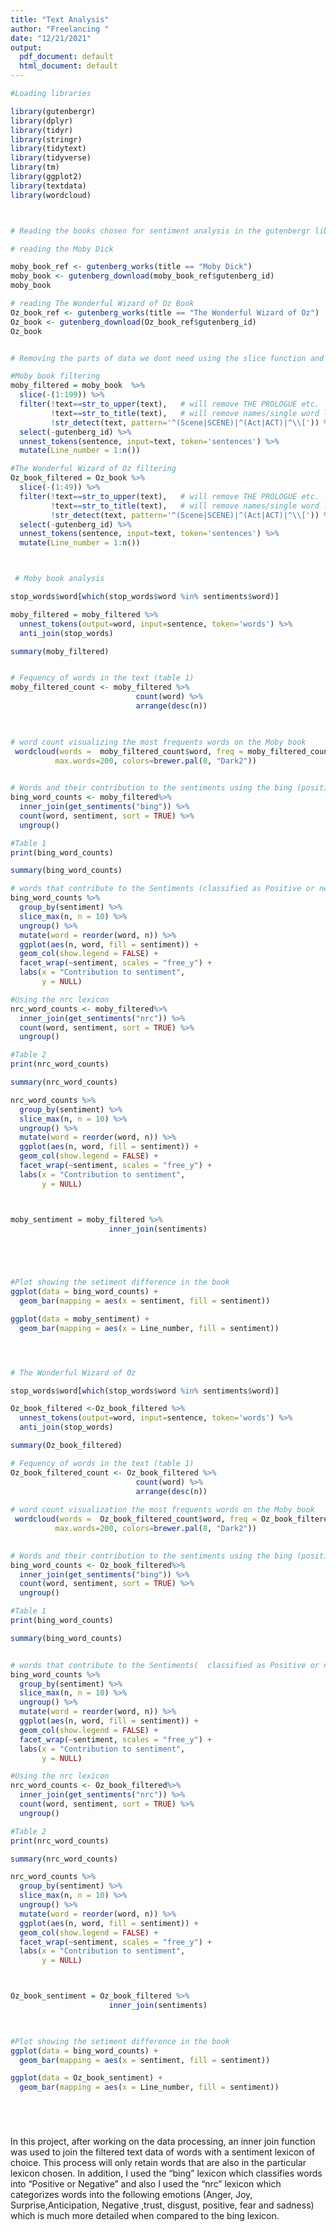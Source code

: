 ---
title: "Text Analysis"
author: "Freelancing "
date: "12/21/2021"
output:
  pdf_document: default
  html_document: default
---

```{r}



#Loading libraries

library(gutenbergr) 
library(dplyr)
library(tidyr)
library(stringr)
library(tidytext)
library(tidyverse)
library(tm)
library(ggplot2)
library(textdata)
library(wordcloud)




```


```{r}
# Reading the books chosen for sentiment analysis in the gutenbergr library

# reading the Moby Dick 

moby_book_ref <- gutenberg_works(title == "Moby Dick") 
moby_book <- gutenberg_download(moby_book_ref$gutenberg_id)
moby_book

# reading The Wonderful Wizard of Oz Book
Oz_book_ref <- gutenberg_works(title == "The Wonderful Wizard of Oz") 
Oz_book <- gutenberg_download(Oz_book_ref$gutenberg_id)
Oz_book



```

```{r}
# Removing the parts of data we dont need using the slice function and then filtering the text data to remove other unuselful info for the analysis

#Moby book filtering
moby_filtered = moby_book  %>% 
  slice(-(1:199)) %>% 
  filter(!text==str_to_upper(text),   # will remove THE PROLOGUE etc.
         !text==str_to_title(text),   # will remove names/single word lines
         !str_detect(text, pattern='^(Scene|SCENE)|^(Act|ACT)|^\\[')) %>% 
  select(-gutenberg_id) %>% 
  unnest_tokens(sentence, input=text, token='sentences') %>% 
  mutate(Line_number = 1:n())

#The Wonderful Wizard of Oz filtering
Oz_book_filtered = Oz_book %>% 
  slice(-(1:49)) %>% 
  filter(!text==str_to_upper(text),   # will remove THE PROLOGUE etc.
         !text==str_to_title(text),   # will remove names/single word lines
         !str_detect(text, pattern='^(Scene|SCENE)|^(Act|ACT)|^\\[')) %>% 
  select(-gutenberg_id) %>% 
  unnest_tokens(sentence, input=text, token='sentences') %>% 
  mutate(Line_number = 1:n())




```

```{r}
 # Moby book analysis 

stop_words$word[which(stop_words$word %in% sentiments$word)]

moby_filtered = moby_filtered %>% 
  unnest_tokens(output=word, input=sentence, token='words') %>%   
  anti_join(stop_words)

summary(moby_filtered)


# Fequency of words in the text (table 1)
moby_filtered_count <- moby_filtered %>% 
                            count(word) %>% 
                            arrange(desc(n))


                           
# word count visualizing the most frequents words on the Moby book
 wordcloud(words =  moby_filtered_count$word, freq = moby_filtered_count   $n,scale=c(3.5,0.25),
          max.words=200, colors=brewer.pal(8, "Dark2"))
                        

# Words and their contribution to the sentiments using the bing (positive or negative  lexicon  
bing_word_counts <- moby_filtered%>%
  inner_join(get_sentiments("bing")) %>%
  count(word, sentiment, sort = TRUE) %>%
  ungroup()

#Table 1
print(bing_word_counts)

summary(bing_word_counts)

# words that contribute to the Sentiments (classified as Positive or negative )
bing_word_counts %>%
  group_by(sentiment) %>%
  slice_max(n, n = 10) %>% 
  ungroup() %>%
  mutate(word = reorder(word, n)) %>%
  ggplot(aes(n, word, fill = sentiment)) +
  geom_col(show.legend = FALSE) +
  facet_wrap(~sentiment, scales = "free_y") +
  labs(x = "Contribution to sentiment",
       y = NULL)

#Using the nrc lexicon
nrc_word_counts <- moby_filtered%>%
  inner_join(get_sentiments("nrc")) %>%
  count(word, sentiment, sort = TRUE) %>%
  ungroup()

#Table 2
print(nrc_word_counts)

summary(nrc_word_counts)

nrc_word_counts %>%
  group_by(sentiment) %>%
  slice_max(n, n = 10) %>% 
  ungroup() %>%
  mutate(word = reorder(word, n)) %>%
  ggplot(aes(n, word, fill = sentiment)) +
  geom_col(show.legend = FALSE) +
  facet_wrap(~sentiment, scales = "free_y") +
  labs(x = "Contribution to sentiment",
       y = NULL)



moby_sentiment = moby_filtered %>% 
                      inner_join(sentiments)
                   




#Plot showing the setiment difference in the book 
ggplot(data = bing_word_counts) +
  geom_bar(mapping = aes(x = sentiment, fill = sentiment))

ggplot(data = moby_sentiment) +
  geom_bar(mapping = aes(x = Line_number, fill = sentiment))





```

```{r}
# The Wonderful Wizard of Oz

stop_words$word[which(stop_words$word %in% sentiments$word)]

Oz_book_filtered <-Oz_book_filtered %>% 
  unnest_tokens(output=word, input=sentence, token='words') %>%   
  anti_join(stop_words)

summary(Oz_book_filtered)

# Fequency of words in the text (table 1)
Oz_book_filtered_count <- Oz_book_filtered %>% 
                            count(word) %>% 
                            arrange(desc(n))
                           
# word count visualization the most frequents words on the Moby book
 wordcloud(words =  Oz_book_filtered_count$word, freq = Oz_book_filtered_count  $n,scale=c(3.5,0.25),
          max.words=200, colors=brewer.pal(8, "Dark2"))
                        

# Words and their contribution to the sentiments using the bing (positive or negative  lexicon  
bing_word_counts <- Oz_book_filtered%>%
  inner_join(get_sentiments("bing")) %>%
  count(word, sentiment, sort = TRUE) %>%
  ungroup()

#Table 1
print(bing_word_counts)

summary(bing_word_counts)


# words that contribute to the Sentiments(  classified as Positive or negative )
bing_word_counts %>%
  group_by(sentiment) %>%
  slice_max(n, n = 10) %>% 
  ungroup() %>%
  mutate(word = reorder(word, n)) %>%
  ggplot(aes(n, word, fill = sentiment)) +
  geom_col(show.legend = FALSE) +
  facet_wrap(~sentiment, scales = "free_y") +
  labs(x = "Contribution to sentiment",
       y = NULL)

#Using the nrc lexicon
nrc_word_counts <- Oz_book_filtered%>%
  inner_join(get_sentiments("nrc")) %>%
  count(word, sentiment, sort = TRUE) %>%
  ungroup()

#Table 2
print(nrc_word_counts)

summary(nrc_word_counts)

nrc_word_counts %>%
  group_by(sentiment) %>%
  slice_max(n, n = 10) %>% 
  ungroup() %>%
  mutate(word = reorder(word, n)) %>%
  ggplot(aes(n, word, fill = sentiment)) +
  geom_col(show.legend = FALSE) +
  facet_wrap(~sentiment, scales = "free_y") +
  labs(x = "Contribution to sentiment",
       y = NULL)



Oz_book_sentiment = Oz_book_filtered %>% 
                      inner_join(sentiments)
                   


#Plot showing the setiment difference in the book 
ggplot(data = bing_word_counts) +
  geom_bar(mapping = aes(x = sentiment, fill = sentiment))

ggplot(data = Oz_book_sentiment) +
  geom_bar(mapping = aes(x = Line_number, fill = sentiment))






```


In this project, after  working on the data processing, an inner join  function was used to join the filtered text data of words with a sentiment lexicon of choice.  This process will only retain words that are also in the particular lexicon chosen. In addition, I used the  "bing" lexicon which classifies words into "Positive or Negative" and also I used the  "nrc" lexicon which categorizes words into the following emotions (Anger, Joy, Surprise,Anticipation, Negative ,trust, disgust, positive, fear and sadness) which is much more detailed  when compared to the bing lexicon.
